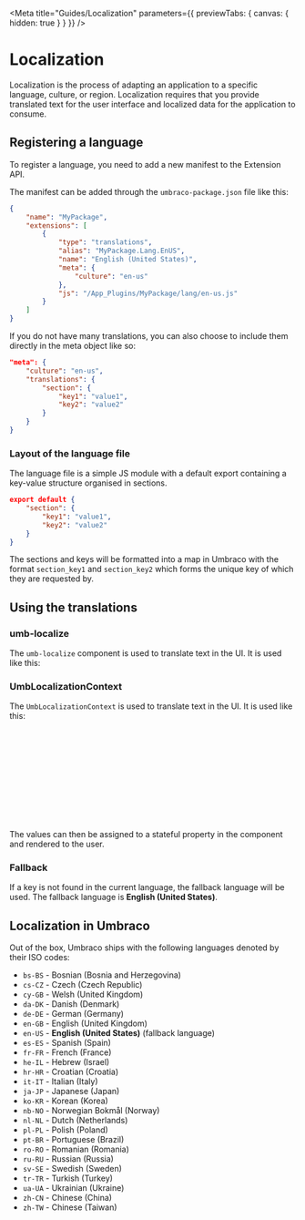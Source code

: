 

<Meta title="Guides/Localization" parameters={{ previewTabs: { canvas: { hidden: true } } }} />

# Localization

Localization is the process of adapting an application to a specific language, culture, or region. Localization
requires that you provide translated text for the user interface and localized data for the application to consume.

## Registering a language

To register a language, you need to add a new manifest to the Extension API.

The manifest can be added through the `umbraco-package.json` file like this:

```json
{
	"name": "MyPackage",
	"extensions": [
		{
			"type": "translations",
			"alias": "MyPackage.Lang.EnUS",
			"name": "English (United States)",
			"meta": {
				"culture": "en-us"
			},
			"js": "/App_Plugins/MyPackage/lang/en-us.js"
		}
	]
}
```

If you do not have many translations, you can also choose to include them directly in the meta object like so:

```json
"meta": {
	"culture": "en-us",
	"translations": {
		"section": {
			"key1": "value1",
			"key2": "value2"
		}
	}
}
```

### Layout of the language file

The language file is a simple JS module with a default export containing a key-value structure organised in sections.

```json
export default {
	"section": {
		"key1": "value1",
		"key2": "value2"
	}
}
```

The sections and keys will be formatted into a map in Umbraco
with the format `section_key1` and `section_key2` which forms the unique key
of which they are requested by.

## Using the translations

### umb-localize

The `umb-localize` component is used to translate text in the UI. It is used like this:

<Canvas of={LocalizeStories.Overview} />

### UmbLocalizationContext

The `UmbLocalizationContext` is used to translate text in the UI. It is used like this:

```ts
this.consumeContext(UMB_LOCALIZATION_CONTEXT, (instance) => {
	// Localize one key
	instance.localize('general_close').subscribe((value) => {
		console.log(value); // should display "Close" in the console
	});

	// Localize many keys
	instance.localizeMany(['general_close', 'general_cancel']).subscribe((values) => {
		console.log(values); // should display ["Close", "Cancel"] in the console
	});
});
```

The values can then be assigned to a stateful property in the component and rendered to the user.

### Fallback

If a key is not found in the current language, the fallback language will be used. The fallback language is **English (United States)**.

## Localization in Umbraco

Out of the box, Umbraco ships with the following languages denoted by their ISO codes:

- `bs-BS` - Bosnian (Bosnia and Herzegovina)
- `cs-CZ` - Czech (Czech Republic)
- `cy-GB` - Welsh (United Kingdom)
- `da-DK` - Danish (Denmark)
- `de-DE` - German (Germany)
- `en-GB` - English (United Kingdom)
- `en-US` - **English (United States)** (fallback language)
- `es-ES` - Spanish (Spain)
- `fr-FR` - French (France)
- `he-IL` - Hebrew (Israel)
- `hr-HR` - Croatian (Croatia)
- `it-IT` - Italian (Italy)
- `ja-JP` - Japanese (Japan)
- `ko-KR` - Korean (Korea)
- `nb-NO` - Norwegian Bokmål (Norway)
- `nl-NL` - Dutch (Netherlands)
- `pl-PL` - Polish (Poland)
- `pt-BR` - Portuguese (Brazil)
- `ro-RO` - Romanian (Romania)
- `ru-RU` - Russian (Russia)
- `sv-SE` - Swedish (Sweden)
- `tr-TR` - Turkish (Turkey)
- `ua-UA` - Ukrainian (Ukraine)
- `zh-CN` - Chinese (China)
- `zh-TW` - Chinese (Taiwan)
